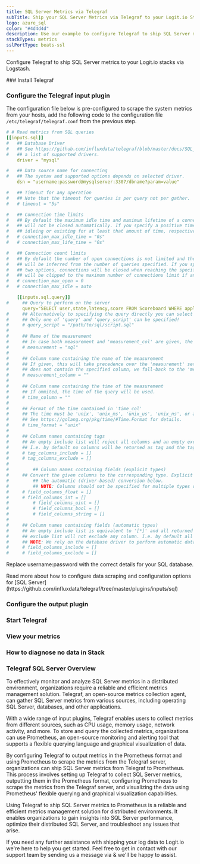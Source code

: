 ```yaml
---
title: SQL Server Metrics via Telegraf
subTitle: Ship your SQL Server Metrics via Telegraf to your Logit.io Stack
logo: azure_sql
color: "#4d4d4d"
description: Use our example to configure Telegraf to ship SQL Server metrics to your Logit.io stacks. Configure Telegraf to send SQL Server metrics to Logstash or Elastic.
stackTypes: metrics
sslPortType: beats-ssl
---
```


Configure Telegraf to ship SQL Server metrics to your Logit.io stacks via Logstash.

<Steps>
  ### Install Telegraf

  <InstallTelegraf />

  ### Configure the Telegraf input plugin

  The configuration file below is pre-configured to scrape the system metrics from your hosts, add the following code to the configuration file `/etc/telegraf/telegraf.conf` from the previous step.

  ```yaml copy
  # # Read metrics from SQL queries
  [[inputs.sql]]
  #   ## Database Driver
  #   ## See https://github.com/influxdata/telegraf/blob/master/docs/SQL_DRIVERS_INPUT.md for
  #   ## a list of supported drivers.
      driver = "mysql"
  
  #   ## Data source name for connecting
  #   ## The syntax and supported options depends on selected driver.
      dsn = "username:password@mysqlserver:3307/dbname?param=value"
  
  #   ## Timeout for any operation
  #   ## Note that the timeout for queries is per query not per gather.
  #   # timeout = "5s"
  
  #   ## Connection time limits
  #   ## By default the maximum idle time and maximum lifetime of a connection is unlimited, i.e. the connections
  #   ## will not be closed automatically. If you specify a positive time, the connections will be closed after
  #   ## idleing or existing for at least that amount of time, respectively.
  #   # connection_max_idle_time = "0s"
  #   # connection_max_life_time = "0s"
  
  #   ## Connection count limits
  #   ## By default the number of open connections is not limited and the number of maximum idle connections
  #   ## will be inferred from the number of queries specified. If you specify a positive number for any of the
  #   ## two options, connections will be closed when reaching the specified limit. The number of idle connections
  #   ## will be clipped to the maximum number of connections limit if any.
  #   # connection_max_open = 0
  #   # connection_max_idle = auto
  
      [[inputs.sql.query]]
  #     ## Query to perform on the server
        query="SELECT user,state,latency,score FROM Scoreboard WHERE application > 0"
  #     ## Alternatively to specifying the query directly you can select a file here containing the SQL query.
  #     ## Only one of 'query' and 'query_script' can be specified!
  #     # query_script = "/path/to/sql/script.sql"
  #
  #     ## Name of the measurement
  #     ## In case both measurement and 'measurement_col' are given, the latter takes precedence.
  #     # measurement = "sql"
  #
  #     ## Column name containing the name of the measurement
  #     ## If given, this will take precedence over the 'measurement' setting. In case a query result
  #     ## does not contain the specified column, we fall-back to the 'measurement' setting.
  #     # measurement_column = ""
  #
  #     ## Column name containing the time of the measurement
  #     ## If ommited, the time of the query will be used.
  #     # time_column = ""
  #
  #     ## Format of the time contained in 'time_col'
  #     ## The time must be 'unix', 'unix_ms', 'unix_us', 'unix_ns', or a golang time format.
  #     ## See https://golang.org/pkg/time/#Time.Format for details.
  #     # time_format = "unix"
  #
  #     ## Column names containing tags
  #     ## An empty include list will reject all columns and an empty exclude list will not exclude any column.
  #     ## I.e. by default no columns will be returned as tag and the tags are empty.
  #     # tag_columns_include = []
  #     # tag_columns_exclude = []
  #
  # 		## Column names containing fields (explicit types)
  #     ## Convert the given columns to the corresponding type. Explicit type conversions take precedence over
  # 		## the automatic (driver-based) conversion below.
  # 		## NOTE: Columns should not be specified for multiple types or the resulting type is undefined.
  #     # field_columns_float = []
  #     # field_columns_int = []
  # 		# field_columns_uint = []
  # 		# field_columns_bool = []
  # 		# field_columns_string = []
  #
  #     ## Column names containing fields (automatic types)
  #     ## An empty include list is equivalent to '[*]' and all returned columns will be accepted. An empty
  #     ## exclude list will not exclude any column. I.e. by default all columns will be returned as fields.
  #     ## NOTE: We rely on the database driver to perform automatic datatype conversion.
  #     # field_columns_include = []
  #     # field_columns_exclude = []
  ```

  Replace username:password with the correct details for your SQL database.

  <Callout type="info">
    Read more about how to configure data scraping and configuration options for [SQL Server](https://github.com/influxdata/telegraf/tree/master/plugins/inputs/sql)
  </Callout>

  ### Configure the output plugin

  <TelegrafOutputPlugin />

  ### Start Telegraf

  <StartTelegraf />

  ### View your metrics
  <LaunchStack source="SQL_Server_Metrics_via_Telegraf" utmMedium="metrics" utmCampaign="telegraf-SQLServer-metrics" />

  ### How to diagnose no data in Stack

  <DiagnoseNoData />

</Steps>

### Telegraf SQL Server Overview

To effectively monitor and analyze SQL Server metrics in a distributed environment, organizations require a 
reliable and efficient metrics management solution. Telegraf, an open-source metrics collection agent, 
can gather SQL Server metrics from various sources, including operating SQL Server, databases, and other applications.

With a wide range of input plugins, Telegraf enables users to collect metrics from different sources, 
such as CPU usage, memory usage, network activity, and more. To store and query the collected metrics, 
organizations can use Prometheus, an open-source monitoring and alerting tool that supports a flexible 
querying language and graphical visualization of data.

By configuring Telegraf to output metrics in the Prometheus format and using Prometheus to scrape the 
metrics from the Telegraf server, organizations can ship SQL Server metrics from Telegraf to Prometheus. 
This process involves setting up Telegraf to collect SQL Server metrics, outputting them in the Prometheus format, 
configuring Prometheus to scrape the metrics from the Telegraf server, and visualizing the data 
using Prometheus' flexible querying and graphical visualization capabilities.

Using Telegraf to ship SQL Server metrics to Prometheus is a reliable and efficient metrics management 
solution for distributed environments. It enables organizations to gain insights into SQL Server performance, 
optimize their distributed SQL Server, and troubleshoot any issues that arise.

If you need any further assistance with shipping your log data to Logit.io we're here to help you get started. 
Feel free to get in contact with our support team by sending us a message via <IntercomButton text="live chat" /> 
& we'll be happy to assist.